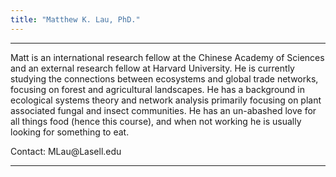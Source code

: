 ```yaml
---
title: "Matthew K. Lau, PhD."
---
```

-------------------------------------------------------------------------------

Matt is an international research fellow at the Chinese Academy of
Sciences and an external research fellow at Harvard University. He is
currently studying the connections between ecosystems and global trade
networks, focusing on forest and agricultural landscapes. He has a
background in ecological systems theory and network analysis primarily
focusing on plant associated fungal and insect communities. He has an
un-abashed love for all things food (hence this course), and when not
working he is usually looking for something to eat.

Contact: MLau@Lasell.edu

-------------------------------------------------------------------------------
